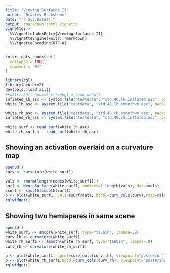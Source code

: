 ```yaml
---
title: "Viewing Surfaces II"
author: "Bradley Buchsbaum"
date: "`r Sys.Date()`"
output: rmarkdown::html_vignette
vignette: >
  %\VignetteIndexEntry{Viewing Surfaces II}
  %\VignetteEngine{knitr::rmarkdown}
  %\VignetteEncoding{UTF-8}
---
```


```r
knitr::opts_chunk$set(
  collapse = TRUE,
  comment = "#>"
)

library(rgl)
library(neuroim2)
devtools::load_all()
#knitr::knit_hooks$set(webgl = hook_webgl)
inflated_lh_asc <- system.file("testdata", "std.40.lh.inflated.asc", package="neurosurf")
white_lh_asc <- system.file("testdata", "std.40.lh.smoothwm.asc", package="neurosurf")

white_rh_asc <- system.file("testdata", "std.40.rh.smoothwm.asc", package="neurosurf")
inflated_rh_asc <- system.file("testdata", "std.40.rh.inflated.asc", package="neurosurf")

white_surf <- read_surf(white_lh_asc)
white_rh_surf <-  read_surf(white_rh_asc)

```


## Showing an activation overlaid on a curvature map

```r


open3d()
curv <- curvature(white_surf1)

vals <- rnorm(length(nodes(white_surf1)))
surf <- NeuroSurface(white_surf1, indices=1:length(vals), data=vals)
ssurf <- smooth(smooth(surf))
p <- plot(white_surf1, vals=ssurf@data, bgcol=curv_cols(curv),cmap=rainbow(100), irange=c(-2,2), thresh=c(-.3, .3))
rglwidget()

```

## Showing two hemisperes in same scene

```r

open3d()
white_surf1 <- smooth(white_surf, type="taubin", lambda=.9)
curv_lh <- curvature(white_surf1)
white_rh_surf1 <- smooth(white_rh_surf, type="taubin", lambda=.9)
curv_rh <- curvature(white_rh_surf1)

p <- plot(white_surf1, bgcol=curv_cols(curv_lh), viewpoint="posterior")
p <- plot(white_rh_surf1,bgcol=curv_cols(curv_rh), viewpoint="posterior")
rglwidget()
```


